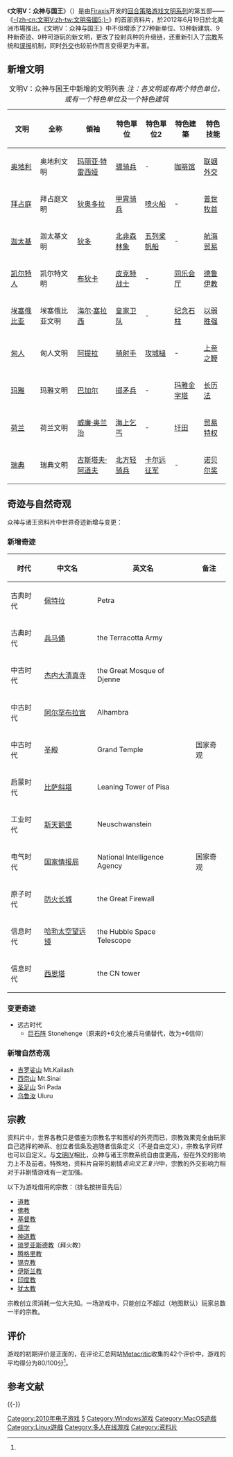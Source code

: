 {{NoteTA
|T=zh-cn:文明V：众神与国王;zh-tw:文明帝國5：神與王;
| G1 =Games
|1=zh-cn:文明V：众神与国王;zh-tw:文明帝國5：神與王;
}}
{{Infobox VG
| title =文明V：众神与国王
| image =
| caption =
| japanese =
| english =Civilization V:Gods & Kings
| genre =[[回合策略游戏|回合策略]]，[[4X|4X]]
| language =
| platform =[[Microsoft_Windows|Microsoft Windows]]、[[Mac_OS_X|Mac OS X]]、[[云端运算|云端]]（[[OnLive|OnLive]]）、[[Linux|Linux]]<ref>{{Cite web |url=http://www.webupd8.org/2014/06/sid-meiers-civilization-v-game.html |title=Sid Meier`s Civilization V Game Available On Steam For Linux |accessdate=2014-06-12 |work= |publisher=WebUpd8 |date=2014-06-10 |archive-date=2021-01-16 |archive-url=https://web.archive.org/web/20210116210504/http://www.webupd8.org/2014/06/sid-meiers-civilization-v-game.html |dead-url=no }}</ref>| developer =[[Firaxis|Firaxis]]
| publisher =[[2K_Games|2K Games]]
| producer =
| director =
| designer = Ed Beach
| writer =
| programmer =
| composer =
| artist =
| series =[[文明系列|-{zh-cn:文明系列;zh-tw:文明帝國系列;}-]]
| engine =
| modes =[[单人游戏|单人]]，[[多人游戏|多人]]
| released ={{vgrelease|NA|2012年6月19日<ref name="reldate">{{cite web |url=http://www.2kgames.com/blog/civilization-v-gods-amp-kings-releases-june-19 |title=Civilization V: Gods & Kings Releases June 19 |first=Greg |last=Laabs |work=2K Blog |publisher=[[2K_Games|2K Games]] |date=April 5, 2012 |accessdate=April 5, 2012 }}{{Dead link}}</ref>|WW|2012年6月22日<ref name="reldate" />}}
| onlinegame =
}}
《'''文明V：众神与国王'''》（{{lang-en|''Civilization V:Gods & Kings''}}）是由[[Firaxis|Firaxis]]开发的[[回合策略游戏|回合策略游戏]][[文明系列|文明系列]]的第五部——《[[文明V|-{zh-cn:文明V;zh-tw:文明帝國5;}-]]》的首部资料片，於2012年6月19日於北美洲市場推出。《文明V：众神与国王》中不但增添了27种新单位、13种新建筑、9种新奇迹、9种可游玩的新文明，更改了投射兵种的升级链，还重新引入了[[宗教|宗教]]系统和[[谍报|谍报]]机制，同时[[外交|外交]]也较前作而言变得更为丰富。

==新增文明==
{|class="wikitable sortable" style="margin:auto; width: 70%;"
|+文明V：众神与国王中新增的文明列表
''注：各文明或有两个特色单位，或有一个特色单位及一个特色建筑''
!文明
!全称
!領袖
!特色單位
!特色單位2
!特色建築
!特色技能
|-
| [[奥地利哈布斯堡王朝|奥地利]] || 奥地利文明 || [[玛丽亚·特雷西娅|玛丽亚·特雷西娅]] || [[骠骑兵|骠骑兵]] ||- || [[维也纳咖啡馆|咖啡馆]] || [[联姻外交|联姻外交]]
|- 
| [[东罗马帝国|拜占庭]] || 拜占庭文明 || [[狄奥多拉皇后_(查士丁尼一世)|狄奥多拉]] || [[甲胄骑兵|甲胄骑兵]] || [[喷火船|喷火船]] ||- || [[普世牧首|普世牧首]]
|- 
| [[迦太基帝国|迦太基]] || 迦太基文明 || [[狄多|狄多]] || [[北非森林象|北非森林象]] || [[五列桨帆船|五列桨帆船]] ||- || [[航海贸易|航海贸易]]
|- 
| [[凯尔特人|凯尔特人]] || 凯尔特文明 || [[布狄卡|布狄卡]] || [[皮克特人|皮克特战士]] ||- || [[同乐会厅|同乐会厅]] || [[德鲁伊|德鲁伊教]]
|- 
| [[埃塞俄比亚帝国|埃塞俄比亚]] || 埃塞俄比亚文明 || [[海尔·塞拉西|海尔·塞拉西]] || [[埃塞俄比亚皇家卫队|皇家卫队]] ||- || [[纪念石柱|纪念石柱]] || [[以弱胜强|以弱胜强]]
|- 
| [[匈人|匈人]] || 匈人文明 || [[阿提拉|阿提拉]] || [[骑射手|骑射手]] || [[攻城槌|攻城槌]] ||- || [[上帝之鞭|上帝之鞭]]
|- 
| [[玛雅文明|玛雅]] || 玛雅文明 || [[巴加尔二世|巴加尔]] || [[玛雅掷矛兵|掷矛兵]] ||- || [[金字塔|玛雅金字塔]] || [[玛雅历|长历法]]
|- 
| [[荷兰|荷兰]] || 荷兰文明 || [[威廉·奥兰治|威廉·奥兰治]] || [[海上乞丐|海上乞丐]] ||- || [[圩田|圩田]] || [[贸易特权|贸易特权]]
|-
| [[瑞典|瑞典]] || 瑞典文明 || [[古斯塔夫二世·阿道夫|古斯塔夫·阿道夫]] || [[北方轻骑兵|北方轻骑兵]] || [[卡尔远征军|卡尔远征军]] ||- || [[诺贝尔奖|诺贝尔奖]]
|}
== 奇迹与自然奇观 ==
众神与诸王资料片中世界奇迹新增与变更：
===新增奇迹===
{|class=wikitable
!时代
!中文名
!英文名
!备注
|-
| 古典时代 || [[佩特拉|佩特拉]] ||  Petra || 
|-
| 古典时代 || [[兵马俑|兵马俑]] || the Terracotta Army || 
|-
| 中古时代 || [[杰内大清真寺|杰内大清真寺]] || the Great Mosque of Djenne || 
|-
| 中古时代 || [[阿尔罕布拉宫|阿尔罕布拉宫]] || Alhambra || 
|-
| 中古时代 || 圣殿 || Grand Temple || 国家奇观
|-
| 启蒙时代 || [[比萨斜塔|比萨斜塔]] || Leaning Tower of Pisa || 
|-
| 工业时代 || [[新天鹅堡|新天鹅堡]] || Neuschwanstein || 
|-
| 电气时代 || [[中央情报局|国家情报局]] || National Intelligence Agency || 国家奇观
|-
| 原子时代 || [[防火长城|防火长城]] || the Great Firewall || 
|-
| 信息时代 || [[哈勃太空望远镜|哈勃太空望远镜]] || the Hubble Space Telescope || 
|-
| 信息时代 || [[西恩塔|西恩塔]] || the CN tower ||
|}

===变更奇迹===
*远古时代
**[[巨石阵|巨石阵]] Stonehenge（原来的+6文化被兵马俑替代，改为+6信仰）

===新增自然奇观===
*[[吉罗娑山|吉罗娑山]] Mt.Kailash
*[[西奈山|西奈山]] Mt.Sinai
*[[亚当峰|圣足山]] Sri Pada
*[[乌鲁汝|乌鲁汝]] Uluru

== 宗教 ==
资料片中，世界各教只是借鉴为宗教名字和图标的外壳而已，宗教效果完全由玩家自己选择的神系、创立者信条及追随者信条定义（不是自由定义），宗教名字同样也可以自定义。与[[文明IV|文明IV]]相比，众神与诸王宗教系统自由度更高，但在外交的影响力上不及前者。特殊地，资料片自带的剧情''走向文艺复兴''中，宗教的外交影响力相对于非剧情游戏有一定加强。

以下为游戏借用的宗教：（排名按拼音先后）
*[[道教|道教]]
*[[佛教|佛教]]
*[[基督教|基督教]]
*[[儒学|儒学]]
*[[神道教|神道教]]
*[[琐罗亚斯德教|琐罗亚斯德教]]（拜火教）
*[[腾格里教|腾格里教]]
*[[锡克教|锡克教]]
*[[伊斯兰教|伊斯兰教]]
*[[印度教|印度教]]
*[[犹太教|犹太教]]

宗教创立须消耗一位大先知。一场游戏中，只能创立不超过（地图默认）玩家总数一半的宗教。

== 评价 ==
{{VG Reviews
| state = plain
| MC = 80/100<small>（42个评价）</small><ref name="metacritic-Civilization V">{{cite web | accessdate = 2012-07-06 | url = http://www.metacritic.com/game/pc/sid-meiers-civilization-v-gods-kings | title = Sid Meier's Civilization V: Gods & Kings for PC Reviews, Ratings, Credits, and More - Metacritic | publisher = [[Metacritic|Metacritic]] | archive-date = 2019-03-29 | archive-url = https://web.archive.org/web/20190329094158/https://www.metacritic.com/game/pc/sid-meiers-civilization-v-gods-kings | dead-url = no }}</ref>
| G4 = 4/5<ref name="G4">{{cite web|url=http://www.g4tv.com/games/pc/66009/sid-meiers-civilization-5-gods-and-kings/review/|title=Sid Meier's Civilization 5: Gods and Kings Review for PC|publisher=[[G4_(TV_channel)|G4]]|first=Kevin|last=Kelly|date=2012-06-25|accessdate=2012-06-25|archive-date=2016-08-14|archive-url=https://web.archive.org/web/20160814095308/http://www.g4tv.com/games/pc/66009/sid-meiers-civilization-5-gods-and-kings/review/|dead-url=no}}</ref>
| IGN = 9.0/10<ref name="IGNreview">{{cite web|url=http://ie.ign.com/articles/2012/06/19/civilization-v-gods-and-kings-review|title=Civilization V Review | publisher = IGN | date=2010-09-20 | accessdate=2010-09-23}}</ref>
}}

游戏的初期评价是正面的，在评论汇总网站[[Metacritic|Metacritic]]收集的42个评价中，游戏的平均得分为80/100分<ref name="metacritic-Civilization V"/>。

==参考文献==
{{Reflist}}

{{-}}
{{Civilization}}

{{DEFAULTSORT:Civilization V:Gods & Kings}}
[[Category:2010年电子游戏|Category:2010年电子游戏]]
[[Category:文明系列电子游戏|5]]
[[Category:Windows游戏|Category:Windows游戏]]
[[Category:MacOS遊戲|Category:MacOS遊戲]]
[[Category:Linux遊戲|Category:Linux遊戲]]
[[Category:多人在线游戏|Category:多人在线游戏]]
[[Category:资料片|Category:资料片]]